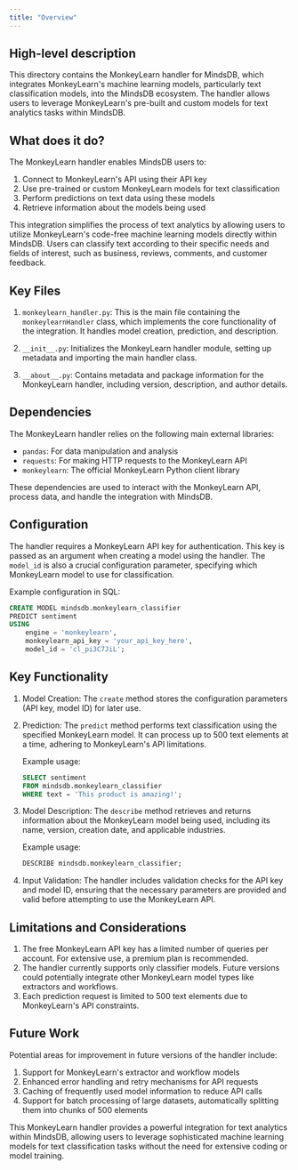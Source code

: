 ```yaml
---
title: "Overview"
---
```


## High-level description
This directory contains the MonkeyLearn handler for MindsDB, which integrates MonkeyLearn's machine learning models, particularly text classification models, into the MindsDB ecosystem. The handler allows users to leverage MonkeyLearn's pre-built and custom models for text analytics tasks within MindsDB.

## What does it do?
The MonkeyLearn handler enables MindsDB users to:
1. Connect to MonkeyLearn's API using their API key
2. Use pre-trained or custom MonkeyLearn models for text classification
3. Perform predictions on text data using these models
4. Retrieve information about the models being used

This integration simplifies the process of text analytics by allowing users to utilize MonkeyLearn's code-free machine learning models directly within MindsDB. Users can classify text according to their specific needs and fields of interest, such as business, reviews, comments, and customer feedback.

## Key Files
1. `monkeylearn_handler.py`: This is the main file containing the `monkeylearnHandler` class, which implements the core functionality of the integration. It handles model creation, prediction, and description.

2. `__init__.py`: Initializes the MonkeyLearn handler module, setting up metadata and importing the main handler class.

3. `__about__.py`: Contains metadata and package information for the MonkeyLearn handler, including version, description, and author details.

## Dependencies
The MonkeyLearn handler relies on the following main external libraries:
- `pandas`: For data manipulation and analysis
- `requests`: For making HTTP requests to the MonkeyLearn API
- `monkeylearn`: The official MonkeyLearn Python client library

These dependencies are used to interact with the MonkeyLearn API, process data, and handle the integration with MindsDB.

## Configuration
The handler requires a MonkeyLearn API key for authentication. This key is passed as an argument when creating a model using the handler. The `model_id` is also a crucial configuration parameter, specifying which MonkeyLearn model to use for classification.

Example configuration in SQL:

```sql
CREATE MODEL mindsdb.monkeylearn_classifier
PREDICT sentiment
USING
    engine = 'monkeylearn',
    monkeylearn_api_key = 'your_api_key_here',
    model_id = 'cl_pi3C7JiL';
```

## Key Functionality

1. Model Creation:
   The `create` method stores the configuration parameters (API key, model ID) for later use.

2. Prediction:
   The `predict` method performs text classification using the specified MonkeyLearn model. It can process up to 500 text elements at a time, adhering to MonkeyLearn's API limitations.

   Example usage:
   ```sql
   SELECT sentiment
   FROM mindsdb.monkeylearn_classifier
   WHERE text = 'This product is amazing!';
   ```

3. Model Description:
   The `describe` method retrieves and returns information about the MonkeyLearn model being used, including its name, version, creation date, and applicable industries.

   Example usage:
   ```sql
   DESCRIBE mindsdb.monkeylearn_classifier;
   ```

4. Input Validation:
   The handler includes validation checks for the API key and model ID, ensuring that the necessary parameters are provided and valid before attempting to use the MonkeyLearn API.

## Limitations and Considerations
1. The free MonkeyLearn API key has a limited number of queries per account. For extensive use, a premium plan is recommended.
2. The handler currently supports only classifier models. Future versions could potentially integrate other MonkeyLearn model types like extractors and workflows.
3. Each prediction request is limited to 500 text elements due to MonkeyLearn's API constraints.

## Future Work
Potential areas for improvement in future versions of the handler include:
1. Support for MonkeyLearn's extractor and workflow models
2. Enhanced error handling and retry mechanisms for API requests
3. Caching of frequently used model information to reduce API calls
4. Support for batch processing of large datasets, automatically splitting them into chunks of 500 elements

This MonkeyLearn handler provides a powerful integration for text analytics within MindsDB, allowing users to leverage sophisticated machine learning models for text classification tasks without the need for extensive coding or model training.